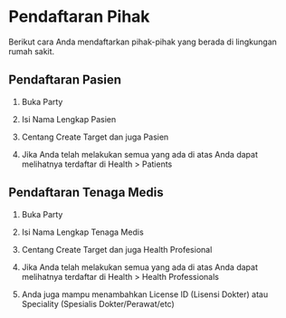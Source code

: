 # Pendaftaran Pihak

Berikut cara Anda mendaftarkan pihak-pihak yang berada di lingkungan rumah sakit.

## Pendaftaran Pasien

1. Buka Party

2. Isi Nama Lengkap Pasien

3. Centang Create Target dan juga Pasien

4. Jika Anda telah melakukan semua yang ada di atas Anda dapat melihatnya terdaftar di Health > Patients

## Pendaftaran Tenaga Medis

1. Buka Party

2. Isi Nama Lengkap Tenaga Medis

3. Centang Create Target dan juga Health Profesional

4. Jika Anda telah melakukan semua yang ada di atas Anda dapat melihatnya terdaftar di Health > Health Professionals

5. Anda juga mampu menambahkan License ID (Lisensi Dokter) atau Speciality (Spesialis Dokter/Perawat/etc)